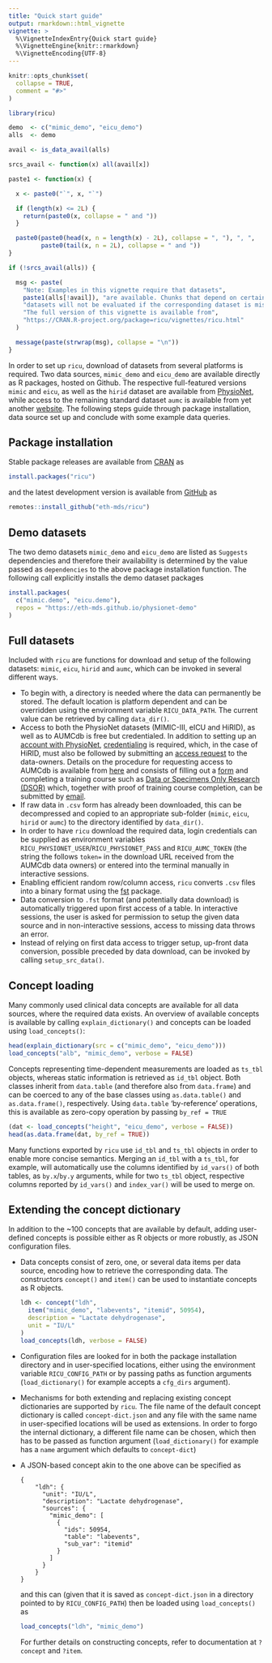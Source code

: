```yaml
---
title: "Quick start guide"
output: rmarkdown::html_vignette
vignette: >
  %\VignetteIndexEntry{Quick start guide}
  %\VignetteEngine{knitr::rmarkdown}
  %\VignetteEncoding{UTF-8}
---
```


```r
knitr::opts_chunk$set(
  collapse = TRUE,
  comment = "#>"
)

library(ricu)
```

```r
demo  <- c("mimic_demo", "eicu_demo")
alls  <- demo

avail <- is_data_avail(alls)

srcs_avail <- function(x) all(avail[x])

paste1 <- function(x) {

  x <- paste0("`", x, "`")

  if (length(x) <= 2L) {
    return(paste0(x, collapse = " and "))
  }

  paste0(paste0(head(x, n = length(x) - 2L), collapse = ", "), ", ",
         paste0(tail(x, n = 2L), collapse = " and "))
}

if (!srcs_avail(alls)) {

  msg <- paste(
    "Note: Examples in this vignette require that datasets",
    paste1(alls[!avail]), "are available. Chunks that depend on certain",
    "datasets will not be evaluated if the corresponding dataset is missing.",
    "The full version of this vignette is available from",
    "https://CRAN.R-project.org/package=ricu/vignettes/ricu.html"
  )

  message(paste(strwrap(msg), collapse = "\n"))
}
```

In order to set up `ricu`, download of datasets from several platforms is required. Two data sources, `mimic_demo` and `eicu_demo` are available directly as R packages, hosted on Github. The respective full-featured versions `mimic` and `eicu`, as well as the `hirid` dataset are available from [PhysioNet](https://physionet.org), while access to the remaining standard dataset `aumc` is available from yet another [website](https://amsterdammedicaldatascience.nl/). The following steps guide through package installation, data source set up and conclude with some example data queries.

## Package installation

Stable package releases are available from [CRAN](https://cran.r-project.org/package=ricu) as

```r
install.packages("ricu")
```

and the latest development version is available from [GitHub](https://github.com/eth-mds/ricu) as

```r
remotes::install_github("eth-mds/ricu")
```

## Demo datasets

The two demo datasets `mimic_demo` and `eicu_demo` are listed as `Suggests` dependencies and therefore their availability is determined by the value passed as `dependencies` to the above package installation function. The following call explicitly installs the demo dataset packages

```r
install.packages(
  c("mimic.demo", "eicu.demo"),
  repos = "https://eth-mds.github.io/physionet-demo"
)
```

## Full datasets

Included with `ricu` are functions for download and setup of the following datasets: `mimic`, `eicu`, `hirid` and `aumc`, which can be invoked in several different ways.

- To begin with, a directory is needed where the data can permanently be  stored. The default location is platform dependent and can be overridden using the environment variable `RICU_DATA_PATH`. The current value can be retrieved by calling `data_dir()`.
- Access to both the PhysioNet datasets (MIMIC-III, eICU and HiRID), as well as to AUMCdb is free but credentialed. In addition to setting up an [account with PhysioNet](https://physionet.org/register/), [credentialing](https://physionet.org/settings/credentialing/) is required, which, in the case of HiRID, must also be followed by submitting an [access request](https://physionet.org/request-access/hirid/1.1.1/) to the data-owners. Details on the procedure for requesting access to AUMCdb is available from [here](https://amsterdammedicaldatascience.nl/#amsterdamumcdb) and consists of filling out a [form](https://amsterdammedicaldatascience.nl/arfeula_v1.6.pdf) and completing a training course such as [Data or Specimens Only Research (DSOR)](https://physionet.org/about/citi-course/) which, together with proof of training course completion, can be submitted by [email](mailto:access@amsterdammedicaldatascience.nl).
- If raw data in `.csv` form has already been downloaded, this can be decompressed and copied to an appropriate sub-folder (`mimic`, `eicu`, `hirid` or `aumc`) to the directory identified by `data_dir()`.
- In order to have `ricu` download the required data, login credentials can be supplied as environment variables `RICU_PHYSIONET_USER`/`RICU_PHYSIONET_PASS` and `RICU_AUMC_TOKEN` (the string the follows `token=` in the download URL received from the AUMCdb data owners) or entered into the terminal manually in interactive sessions.
- Enabling efficient random row/column access, `ricu` converts `.csv` files into a binary format using the [fst](https://cran.r-project.org/package=fst) package.
- Data conversion to `.fst` format (and potentially data download) is automatically triggered upon first access of a table. In interactive sessions, the user is asked for permission to setup the given data source and in non-interactive sessions, access to missing data throws an error.
- Instead of relying on first data access to trigger setup, up-front data conversion, possible preceded by data download, can be invoked by calling `setup_src_data()`.

## Concept loading

Many commonly used clinical data concepts are available for all data sources, where the required data exists. An overview of available concepts is available by calling `explain_dictionary()` and concepts can be loaded using `load_concepts()`:

```r
head(explain_dictionary(src = c("mimic_demo", "eicu_demo")))
load_concepts("alb", "mimic_demo", verbose = FALSE)
```

Concepts representing time-dependent measurements are loaded as `ts_tbl` objects, whereas static information is retrieved as `id_tbl` object. Both classes inherit from `data.table` (and therefore also from `data.frame`) and can be coerced to any of the base classes using `as.data.table()` and `as.data.frame()`, respectively. Using `data.table` 'by-reference' operations, this is available as zero-copy operation by passing `by_ref = TRUE`

```r
(dat <- load_concepts("height", "eicu_demo", verbose = FALSE))
head(as.data.frame(dat, by_ref = TRUE))
```

Many functions exported by `ricu` use `id_tbl` and `ts_tbl` objects in order to enable more concise semantics. Merging an `id_tbl` with a `ts_tbl`, for example, will automatically use the columns identified by `id_vars()` of both tables, as `by.x`/`by.y` arguments, while for two `ts_tbl` object, respective columns reported by `id_vars()` and `index_var()` will be used to merge on.

## Extending the concept dictionary

In addition to the ~100 concepts that are available by default, adding user-defined concepts is possible either as  R objects or more robustly, as JSON configuration files.

- Data concepts consist of zero, one, or several data items per data source, encoding how to retrieve the corresponding data. The constructors `concept()` and `item()` can be used to instantiate concepts as R objects.

    ```r
    ldh <- concept("ldh",
      item("mimic_demo", "labevents", "itemid", 50954),
      description = "Lactate dehydrogenase",
      unit = "IU/L"
    )
    load_concepts(ldh, verbose = FALSE)
    ```

- Configuration files are looked for in both the package installation directory and in user-specified locations, either using the environment variable `RICU_CONFIG_PATH` or by passing paths as function arguments (`load_dictionary()` for example accepts a `cfg_dirs` argument).

- Mechanisms for both extending and replacing existing concept dictionaries are supported by `ricu`. The file name of the default concept dictionary is called `concept-dict.json` and any file with the same name in user-specified locations will be used as extensions. In order to forgo the internal dictionary, a different file name can be chosen, which then has to be passed as function argument (`load_dictionary()` for example has a `name` argument which defaults to `concept-dict`)

- A JSON-based concept akin to the one above can be specified as

    ```
    {
        "ldh": {
          "unit": "IU/L",
          "description": "Lactate dehydrogenase",
          "sources": {
            "mimic_demo": [
              {
                "ids": 50954,
                "table": "labevents",
                "sub_var": "itemid"
              }
            ]
          }
        }
    }
    ```

    and this can (given that it is saved as `concept-dict.json` in a directory pointed to by `RICU_CONFIG_PATH`) then be loaded using `load_concepts()` as

    ```r
    load_concepts("ldh", "mimic_demo")
    ```

    For further details on constructing concepts, refer to documentation at `?concept` and `?item`.
